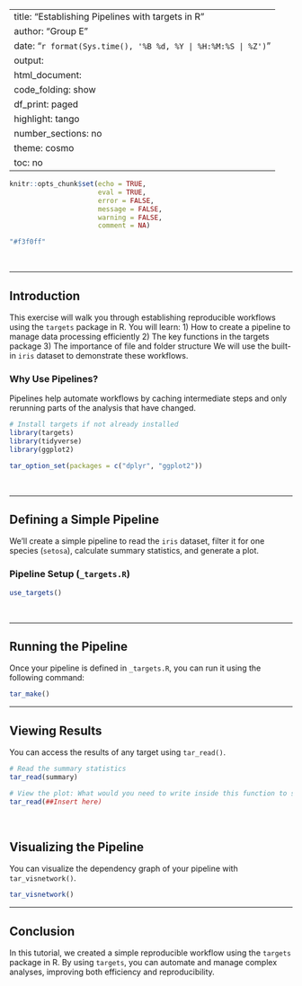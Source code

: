 
---
title: "Establishing Pipelines with targets in R"
author: "Group E"
date: "`r format(Sys.time(), '%B %d, %Y | %H:%M:%S | %Z')`"
output:
  html_document:
    code_folding: show
    df_print: paged
    highlight: tango
    number_sections: no
    theme: cosmo
    toc: no
---

<style>
div.answer {background-color:#f3f0ff; border-radius: 5px; padding: 20px;}
div.comment {background-color:#F0F6FF; border-radius: 5px; padding: 20px;}
</style>

```r
knitr::opts_chunk$set(echo = TRUE,
                      eval = TRUE,
                      error = FALSE,
                      message = FALSE,
                      warning = FALSE,
                      comment = NA)

"#f3f0ff"
```

<br>

------------------------------------------------------------------------

## Introduction

This exercise will walk you through establishing reproducible workflows using the `targets` package in R.
You will learn:
1) How to create a pipeline to manage data processing efficiently
2) The key functions in the targets package
3) The importance of file and folder structure
We will use the built-in `iris` dataset to demonstrate these workflows.

<div class="comment">
### Why Use Pipelines?
Pipelines help automate workflows by caching intermediate steps and only rerunning parts of the analysis that have changed.
</div>

```r
# Install targets if not already installed
library(targets)
library(tidyverse)
library(ggplot2)

tar_option_set(packages = c("dplyr", "ggplot2"))
```

<br>

------------------------------------------------------------------------

## Defining a Simple Pipeline

We'll create a simple pipeline to read the `iris` dataset, filter it for one species (`setosa`), calculate summary statistics, and generate a plot.

<div class="comment">
### Pipeline Setup (`_targets.R`)
</div>

```r
use_targets()
```

<br>

------------------------------------------------------------------------

## Running the Pipeline

Once your pipeline is defined in `_targets.R`, you can run it using the following command:

```r
tar_make()
```

------------------------------------------------------------------------

## Viewing Results

You can access the results of any target using `tar_read()`.

```r
# Read the summary statistics
tar_read(summary)

# View the plot: What would you need to write inside this function to see the plot?
tar_read(##Insert here)

```

<br>

## Visualizing the Pipeline

You can visualize the dependency graph of your pipeline with `tar_visnetwork()`.

```r
tar_visnetwork()
```

------------------------------------------------------------------------

## Conclusion

In this tutorial, we created a simple reproducible workflow using the `targets` package in R. By using `targets`, you can automate and manage complex analyses, improving both efficiency and reproducibility.
